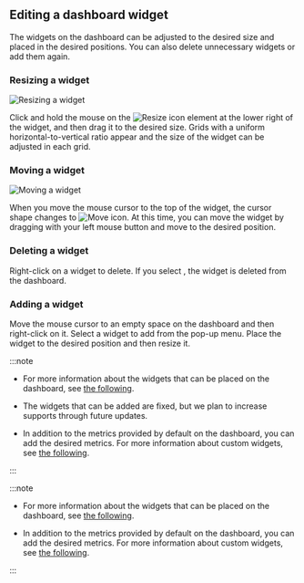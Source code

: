 ## Editing a dashboard widget

The widgets on the dashboard can be adjusted to the desired size and placed in the desired positions. You can also delete unnecessary widgets or add them again.

### Resizing a widget

<InDoc product="java,php,python,nodejs,dotent,golang">
<ImgLang img='apm-dashboard-widget-resize.png' desc='Adjusting the widget size' />
</InDoc>

<InDoc product="postgresql,mysql,redis,mongodb,oracle-pro,oracle,altibase,cubrid,mssql,db2">

![Resizing a widget](/img/db-dashboard-widget-resize.png)

</InDoc>

Click and hold the mouse on the ![Resize icon](/img/ic-widget-size.svg) element at the lower right of the widget, and then drag it to the desired size. Grids with a uniform horizontal-to-vertical ratio appear and the size of the widget can be adjusted in each grid.

### Moving a widget

<InDoc product="java,php,python,nodejs,dotent,golang">
<ImgLang img='apm-dashboard-widget-move.png' desc='Moving a widget' />
</InDoc>

<InDoc product="postgresql,mysql,redis,mongodb,oracle-pro,oracle,altibase,cubrid,mssql,db2">

![Moving a widget](/img/db-dashboard-widget-move.png)

</InDoc>

When you move the mouse cursor to the top of the widget, the cursor shape changes to ![Move icon](/img/ic-move-pointer.svg). At this time, you can move the widget by dragging with your left mouse button and move to the desired position.

### Deleting a widget

<InDoc product="java,php,python,nodejs,dotent,golang">
<ImgLang img='apm-dashboard-widget-remove.png' desc='Deleting a widget' />
</InDoc>

<InDoc product="postgresql,mysql,redis,mongodb,oracle-pro,oracle,altibase,cubrid,mssql,db2">

<ImgLang img='db-dashboard-widget-remove.png' desc='Deleting a widget' />

</InDoc>

Right-click on a widget to delete. If you select <Cmdname sid="delete" className="uitext" />, the widget is deleted from the dashboard.

### Adding a widget

<InDoc product="java,php,python,nodejs,dotent,golang"><ImgLang img='apm-dashboard-widget-add.png' desc='Adding a widget' /></InDoc>

<InDoc product="postgresql,mysql,redis,mongodb,oracle-pro,oracle,altibase,cubrid,mssql,db2"><ImgLang img="db-dashboard-widget-add.png" desc="Add Widget" /></InDoc>

Move the mouse cursor to an empty space on the dashboard and then right-click on it. Select a widget to add from the pop-up menu. Place the widget to the desired position and then resize it.

<InDoc pages="dashboard">

:::note

- For more information about the widgets that can be placed on the dashboard, see [the following](#about-widget).

- The widgets that can be added are fixed, but we plan to increase supports through future updates.

- In addition to the metrics provided by default on the dashboard, you can add the desired metrics. For more information about custom widgets, see [the following](#customwidget).

:::

</InDoc>

<InDoc pages="multi-instance-monitoring">

:::note

- For more information about the widgets that can be placed on the dashboard, see [the following](#about-widget).

- In addition to the metrics provided by default on the dashboard, you can add the desired metrics. For more information about custom widgets, see [the following](#customwidget).

:::

</InDoc>
